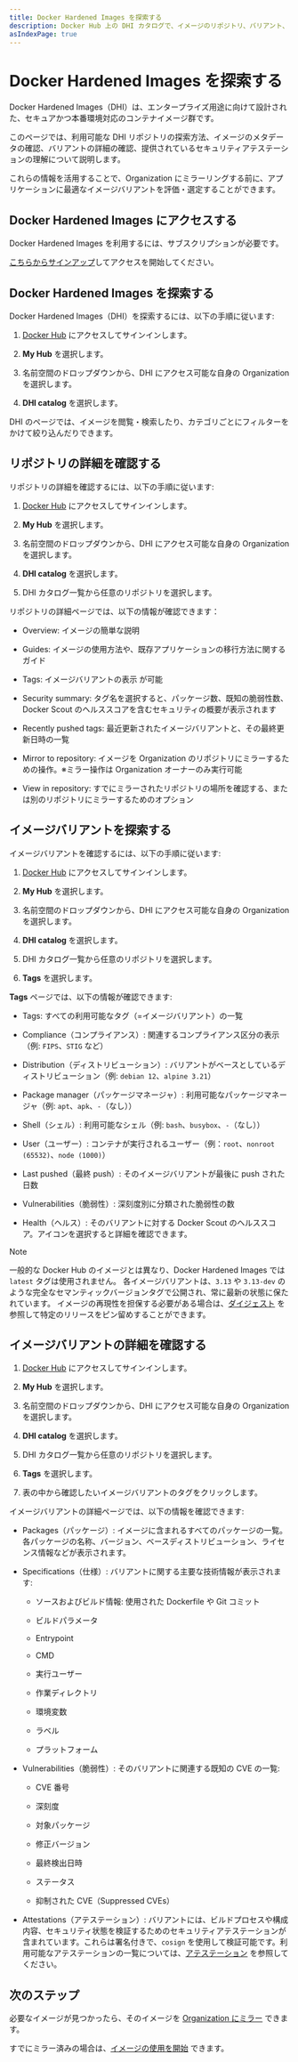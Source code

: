 ```yaml
---
title: Docker Hardened Images を探索する
description: Docker Hub 上の DHI カタログで、イメージのリポジトリ、バリアント、メタデータ、アテステーションの探し方と評価方法を学びましょう。
asIndexPage: true
---
```


# Docker Hardened Images を探索する

Docker Hardened Images（DHI）は、エンタープライズ用途に向けて設計された、セキュアかつ本番環境対応のコンテナイメージ群です。

このページでは、利用可能な DHI リポジトリの探索方法、イメージのメタデータの確認、バリアントの詳細の確認、提供されているセキュリティアテステーションの理解について説明します。

これらの情報を活用することで、Organization にミラーリングする前に、アプリケーションに最適なイメージバリアントを評価・選定することができます。

## Docker Hardened Images にアクセスする

Docker Hardened Images を利用するには、サブスクリプションが必要です。

[こちらからサインアップ](https://www.docker.com/products/hardened-images/#getstarted)してアクセスを開始してください。

## Docker Hardened Images を探索する

Docker Hardened Images（DHI）を探索するには、以下の手順に従います:

1. [Docker Hub](https://hub.docker.com) にアクセスしてサインインします。

2. **My Hub** を選択します。

3. 名前空間のドロップダウンから、DHI にアクセス可能な自身の Organization を選択します。

4. **DHI catalog** を選択します。

DHI のページでは、イメージを閲覧・検索したり、カテゴリごとにフィルターをかけて絞り込んだりできます。

## リポジトリの詳細を確認する

リポジトリの詳細を確認するには、以下の手順に従います:

1. [Docker Hub](https://hub.docker.com) にアクセスしてサインインします。

2. **My Hub** を選択します。

3. 名前空間のドロップダウンから、DHI にアクセス可能な自身の Organization を選択します。

4. **DHI catalog** を選択します。

5. DHI カタログ一覧から任意のリポジトリを選択します。

リポジトリの詳細ページでは、以下の情報が確認できます：

- Overview: イメージの簡単な説明

- Guides: イメージの使用方法や、既存アプリケーションの移行方法に関するガイド

- Tags: イメージバリアントの表示 が可能

- Security summary: タグ名を選択すると、パッケージ数、既知の脆弱性数、Docker Scout のヘルススコアを含むセキュリティの概要が表示されます

- Recently pushed tags: 最近更新されたイメージバリアントと、その最終更新日時の一覧

- Mirror to repository: イメージを Organization のリポジトリにミラーするための操作。※ミラー操作は Organization オーナーのみ実行可能

- View in repository: すでにミラーされたリポジトリの場所を確認する、または別のリポジトリにミラーするためのオプション

## イメージバリアントを探索する

イメージバリアントを確認するには、以下の手順に従います:

1. [Docker Hub](https://hub.docker.com) にアクセスしてサインインします。

2. **My Hub** を選択します。

3. 名前空間のドロップダウンから、DHI にアクセス可能な自身の Organization を選択します。

4. **DHI catalog** を選択します。

5. DHI カタログ一覧から任意のリポジトリを選択します。

6. **Tags** を選択します。

**Tags** ページでは、以下の情報が確認できます:

- Tags: すべての利用可能なタグ（=イメージバリアント）の一覧

- Compliance（コンプライアンス）: 関連するコンプライアンス区分の表示（例: `FIPS`、`STIG` など）

- Distribution（ディストリビューション）: バリアントがベースとしているディストリビューション（例: `debian 12`、`alpine 3.21`）

- Package manager（パッケージマネージャ）: 利用可能なパッケージマネージャ（例: `apt`、`apk`、`-`（なし））

- Shell（シェル）: 利用可能なシェル（例: `bash`、`busybox`、`-`（なし））

- User（ユーザー）: コンテナが実行されるユーザー（例：`root`、`nonroot (65532)`、`node (1000)`）

- Last pushed（最終 push）: そのイメージバリアントが最後に push された日数

- Vulnerabilities（脆弱性）: 深刻度別に分類された脆弱性の数

- Health（ヘルス）: そのバリアントに対する Docker Scout のヘルススコア。アイコンを選択すると詳細を確認できます。

> [!NOTE]
> 
> 一般的な Docker Hub のイメージとは異なり、Docker Hardened Images では `latest` タグは使用されません。
> 各イメージバリアントは、`3.13` や `3.13-dev` のような完全なセマンティックバージョンタグで公開され、常に最新の状態に保たれています。
> イメージの再現性を担保する必要がある場合は、[ダイジェスト](/dhi/core-concepts/digests) を参照して特定のリリースをピン留めすることができます。

## イメージバリアントの詳細を確認する

1. [Docker Hub](https://hub.docker.com) にアクセスしてサインインします。

2. **My Hub** を選択します。

3. 名前空間のドロップダウンから、DHI にアクセス可能な自身の Organization を選択します。

4. **DHI catalog** を選択します。

5. DHI カタログ一覧から任意のリポジトリを選択します。

6. **Tags** を選択します。

7. 表の中から確認したいイメージバリアントのタグをクリックします。

イメージバリアントの詳細ページでは、以下の情報を確認できます:

- Packages（パッケージ）: イメージに含まれるすべてのパッケージの一覧。各パッケージの名称、バージョン、ベースディストリビューション、ライセンス情報などが表示されます。

- Specifications（仕様）: バリアントに関する主要な技術情報が表示されます:

    - ソースおよびビルド情報: 使用された Dockerfile や Git コミット

    - ビルドパラメータ

    - Entrypoint

    - CMD

    - 実行ユーザー

    - 作業ディレクトリ

    - 環境変数

    - ラベル

    - プラットフォーム

- Vulnerabilities（脆弱性）: そのバリアントに関連する既知の CVE の一覧:

    - CVE 番号

    - 深刻度

    - 対象パッケージ

    - 修正バージョン

    - 最終検出日時

    - ステータス

    - 抑制された CVE（Suppressed CVEs）

- Attestations（アテステーション）: バリアントには、ビルドプロセスや構成内容、セキュリティ状態を検証するためのセキュリティアテステーションが含まれています。これらは署名付きで、`cosign` を使用して検証可能です。利用可能なアテステーションの一覧については、[アテステーション](/dhi/core-concepts/attestations) を参照してください。

## 次のステップ

必要なイメージが見つかったら、そのイメージを [Organization にミラー](/dhi/how-to/mirror) できます。

すでにミラー済みの場合は、[イメージの使用を開始](/dhi/how-to/use) できます。
